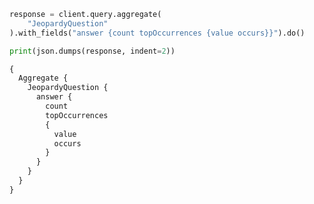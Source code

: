 
<Tabs className="code" groupId="languages">
<TabItem value="py" label="Python">

```python
response = client.query.aggregate(
    "JeopardyQuestion"
).with_fields("answer {count topOccurrences {value occurs}}").do()

print(json.dumps(response, indent=2))
```

</TabItem>
<TabItem value="graphql" label="GraphQL">

```graphql
{
  Aggregate {
    JeopardyQuestion {
      answer {
        count
        topOccurrences
        {
          value
          occurs
        }
      }
    }
  }
}
```

</TabItem>
</Tabs>
